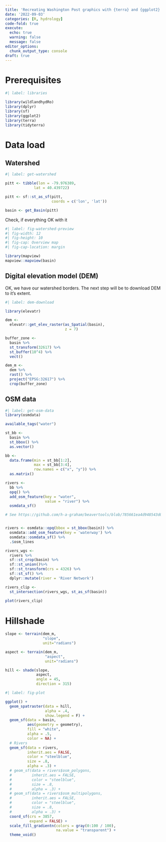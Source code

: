 ```yaml
---
title: 'Recreating Washington Post graphics with {terra} and {ggplot2}'
date: '2022-09-03'
categories: [R, hydrology]
code-fold: true
execute:
  echo: true
  warning: false
  message: false
editor_options: 
  chunk_output_type: console
draft: true
---
```


# Prerequisites

```r
#| label: libraries

library(wildlandhydRo)
library(dplyr)
library(sf)
library(ggplot2)
library(terra)
library(tidyterra)
```

# Data load
## Watershed

```r
#| label: get-watershed

pitt <- tibble(lon = -79.976389,
             lat = 40.439722)

pitt <- sf::st_as_sf(pitt,
                     coords = c('lon', 'lat'))

basin <- get_Basin(pitt)
```

Check, if everything OK with it
```r
#| label: fig-watershed-preview
#| fig-width: 12
#| fig-height: 10
#| fig-cap: Overview map
#| fig-cap-location: margin

library(mapview)
mapview::mapview(basin)
```

## Digital elevation model (DEM)

OK, we have our watershed borders. The next step will be to download DEM to it's extent. 

```r
#| label: dem-download

library(elevatr)

dem <- 
  elevatr::get_elev_raster(as_Spatial(basin),
                           z = 7)

buffer_zone <-
  basin %>% 
  st_transform(32617) %>% 
  st_buffer(10^4) %>% 
  vect()

dem_m <- 
  dem %>% 
  rast() %>% 
  project("EPSG:32617") %>% 
  crop(buffer_zone)
```

## OSM data

```r
#| label: get-osm-data
library(osmdata)

available_tags("water")

st_bb <- 
  basin %>% 
  st_bbox() %>% 
  as.vector()

bb <- 
  data.frame(min = st_bb[1:2],
             max = st_bb[3:4],
             row.names = c("x", "y")) %>% 
  as.matrix()

rivers <- 
  bb %>%
  opq() %>%
  add_osm_feature(key = "water",
                  value = "river") %>%
  osmdata_sf()

# See https://github.com/h-a-graham/beavertools/blob/785661ea4d948543d0219f0948eee1b5091fe3cb/R/add_map_features.R


rivers <- osmdata::opq(bbox = st_bbox(basin)) %>%
  osmdata::add_osm_feature(key = 'waterway') %>%
  osmdata::osmdata_sf() %>%
  .$osm_lines

rivers_wgs <- 
  rivers %>% 
  sf::st_crop(basin) %>%
  sf::st_union()%>%
  sf::st_transform(crs = 4326) %>%
  sf::st_sf() %>%
  dplyr::mutate(river = 'River Network')

rivers_clip <- 
  st_intersection(rivers_wgs, st_as_sf(basin))
 
plot(rivers_clip)

```


# Hillshade

```r
slope <- terrain(dem_m,
                 "slope",
                 unit="radians")

aspect <- terrain(dem_m,
                  "aspect",
                  unit="radians")

hill <- shade(slope,
              aspect,
              angle = 45,
              direction = 315)

```

```r
#| label: fig-plot

ggplot() +
  geom_spatraster(data = hill,
                  alpha = .4,
                  show.legend = F) +
  geom_sf(data = basin,
          aes(geometry = geometry),
          fill = "white",
          alpha = .5,
          color = NA) +
  # Rivers
  geom_sf(data = rivers,
          inherit.aes = FALSE,
          color = "steelblue",
          size = .8,
          alpha = .3) +
  # geom_sf(data = rivers$osm_polygons,
  #         inherit.aes = FALSE,
  #         color = "steelblue",
  #         size = .8,
  #         alpha = .3) +
  # geom_sf(data = rivers$osm_multipolygons,
  #         inherit.aes = FALSE,
  #         color = "steelblue",
  #         size = .8,
  #         alpha = .3) +
  coord_sf(crs = 3857,
           expand = FALSE) +
  scale_fill_gradientn(colors = gray(0:100 / 100),
                       na.value = "transparent") +
  theme_void()


```

